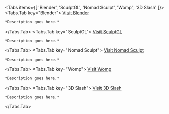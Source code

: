 
<Tabs items={[
  'Blender',
  'SculptGL',
  'Nomad Sculpt',
  'Womp',
  '3D Slash'
]}>
  <Tabs.Tab key="Blender">
    [Visit Blender](https://www.blender.org/)

    *Description goes here.*

    
  </Tabs.Tab>
  <Tabs.Tab key="SculptGL">
    [Visit SculptGL](https://stephaneginier.com/sculptgl/)

    *Description goes here.*

    
  </Tabs.Tab>
  <Tabs.Tab key="Nomad Sculpt">
    [Visit Nomad Sculpt](https://nomadsculpt.com/)

    *Description goes here.*

    
  </Tabs.Tab>
  <Tabs.Tab key="Womp">
    [Visit Womp](https://womp.com/)

    *Description goes here.*

    
  </Tabs.Tab>
  <Tabs.Tab key="3D Slash">
    [Visit 3D Slash](https://www.3dslash.net/index.php)

    *Description goes here.*

    
  </Tabs.Tab>
</Tabs>